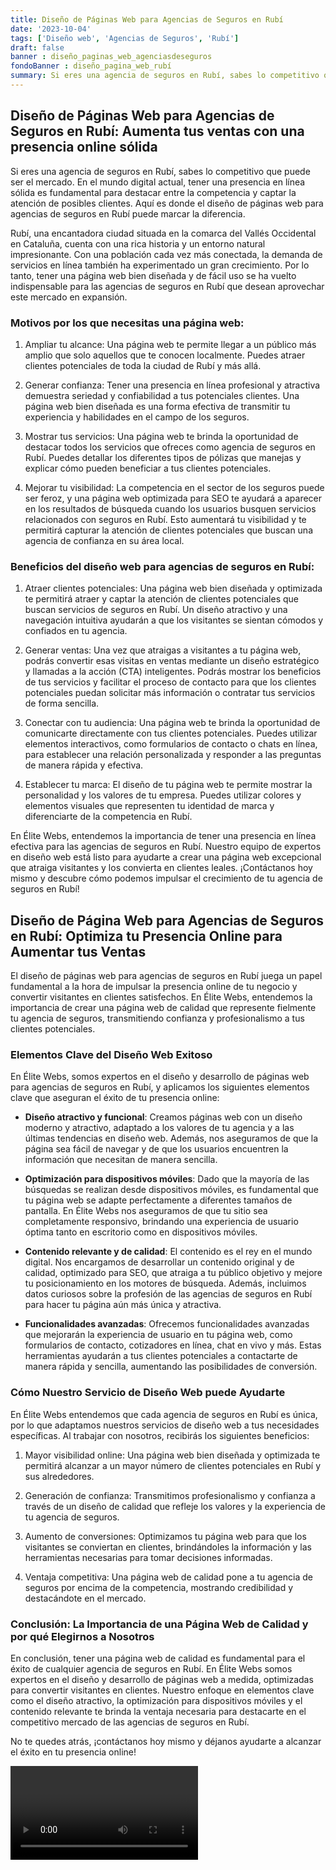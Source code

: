 ```yaml
---
title: Diseño de Páginas Web para Agencias de Seguros en Rubí
date: '2023-10-04'
tags: ['Diseño web', 'Agencias de Seguros', 'Rubí']
draft: false
banner : diseño_paginas_web_agenciasdeseguros
fondoBanner : diseño_pagina_web_rubí
summary: Si eres una agencia de seguros en Rubí, sabes lo competitivo que puede ser el mercado. En el mundo digital actual, tener una presencia en línea sólida es fundamental para destacar entre la competencia y captar la atención de posibles clientes. Aquí es donde el diseño de páginas web para agencias de seguros en Rubí puede marcar la diferencia.
---
```


## Diseño de Páginas Web para Agencias de Seguros en Rubí: Aumenta tus ventas con una presencia online sólida

Si eres una agencia de seguros en Rubí, sabes lo competitivo que puede ser el mercado. En el mundo digital actual, tener una presencia en línea sólida es fundamental para destacar entre la competencia y captar la atención de posibles clientes. Aquí es donde el diseño de páginas web para agencias de seguros en Rubí puede marcar la diferencia.

Rubí, una encantadora ciudad situada en la comarca del Vallés Occidental en Cataluña, cuenta con una rica historia y un entorno natural impresionante. Con una población cada vez más conectada, la demanda de servicios en línea también ha experimentado un gran crecimiento. Por lo tanto, tener una página web bien diseñada y de fácil uso se ha vuelto indispensable para las agencias de seguros en Rubí que desean aprovechar este mercado en expansión.

### Motivos por los que necesitas una página web:

1. Ampliar tu alcance: Una página web te permite llegar a un público más amplio que solo aquellos que te conocen localmente. Puedes atraer clientes potenciales de toda la ciudad de Rubí y más allá.

2. Generar confianza: Tener una presencia en línea profesional y atractiva demuestra seriedad y confiabilidad a tus potenciales clientes. Una página web bien diseñada es una forma efectiva de transmitir tu experiencia y habilidades en el campo de los seguros.

3. Mostrar tus servicios: Una página web te brinda la oportunidad de destacar todos los servicios que ofreces como agencia de seguros en Rubí. Puedes detallar los diferentes tipos de pólizas que manejas y explicar cómo pueden beneficiar a tus clientes potenciales.

4. Mejorar tu visibilidad: La competencia en el sector de los seguros puede ser feroz, y una página web optimizada para SEO te ayudará a aparecer en los resultados de búsqueda cuando los usuarios busquen servicios relacionados con seguros en Rubí. Esto aumentará tu visibilidad y te permitirá capturar la atención de clientes potenciales que buscan una agencia de confianza en su área local.

### Beneficios del diseño web para agencias de seguros en Rubí:

1. Atraer clientes potenciales: Una página web bien diseñada y optimizada te permitirá atraer y captar la atención de clientes potenciales que buscan servicios de seguros en Rubí. Un diseño atractivo y una navegación intuitiva ayudarán a que los visitantes se sientan cómodos y confiados en tu agencia.

2. Generar ventas: Una vez que atraigas a visitantes a tu página web, podrás convertir esas visitas en ventas mediante un diseño estratégico y llamadas a la acción (CTA) inteligentes. Podrás mostrar los beneficios de tus servicios y facilitar el proceso de contacto para que los clientes potenciales puedan solicitar más información o contratar tus servicios de forma sencilla.

3. Conectar con tu audiencia: Una página web te brinda la oportunidad de comunicarte directamente con tus clientes potenciales. Puedes utilizar elementos interactivos, como formularios de contacto o chats en línea, para establecer una relación personalizada y responder a las preguntas de manera rápida y efectiva.

4. Establecer tu marca: El diseño de tu página web te permite mostrar la personalidad y los valores de tu empresa. Puedes utilizar colores y elementos visuales que representen tu identidad de marca y diferenciarte de la competencia en Rubí.

En Élite Webs, entendemos la importancia de tener una presencia en línea efectiva para las agencias de seguros en Rubí. Nuestro equipo de expertos en diseño web está listo para ayudarte a crear una página web excepcional que atraiga visitantes y los convierta en clientes leales. ¡Contáctanos hoy mismo y descubre cómo podemos impulsar el crecimiento de tu agencia de seguros en Rubí!

<GifSeo />

<Cta />

## Diseño de Página Web para Agencias de Seguros en Rubí: Optimiza tu Presencia Online para Aumentar tus Ventas

El diseño de páginas web para agencias de seguros en Rubí juega un papel fundamental a la hora de impulsar la presencia online de tu negocio y convertir visitantes en clientes satisfechos. En Élite Webs, entendemos la importancia de crear una página web de calidad que represente fielmente tu agencia de seguros, transmitiendo confianza y profesionalismo a tus clientes potenciales.

### Elementos Clave del Diseño Web Exitoso

En Élite Webs, somos expertos en el diseño y desarrollo de páginas web para agencias de seguros en Rubí, y aplicamos los siguientes elementos clave que aseguran el éxito de tu presencia online:

- **Diseño atractivo y funcional**: Creamos páginas web con un diseño moderno y atractivo, adaptado a los valores de tu agencia y a las últimas tendencias en diseño web. Además, nos aseguramos de que la página sea fácil de navegar y de que los usuarios encuentren la información que necesitan de manera sencilla.

- **Optimización para dispositivos móviles**: Dado que la mayoría de las búsquedas se realizan desde dispositivos móviles, es fundamental que tu página web se adapte perfectamente a diferentes tamaños de pantalla. En Élite Webs nos aseguramos de que tu sitio sea completamente responsivo, brindando una experiencia de usuario óptima tanto en escritorio como en dispositivos móviles.

- **Contenido relevante y de calidad**: El contenido es el rey en el mundo digital. Nos encargamos de desarrollar un contenido original y de calidad, optimizado para SEO, que atraiga a tu público objetivo y mejore tu posicionamiento en los motores de búsqueda. Además, incluimos datos curiosos sobre la profesión de las agencias de seguros en Rubí para hacer tu página aún más única y atractiva.

- **Funcionalidades avanzadas**: Ofrecemos funcionalidades avanzadas que mejorarán la experiencia de usuario en tu página web, como formularios de contacto, cotizadores en línea, chat en vivo y más. Estas herramientas ayudarán a tus clientes potenciales a contactarte de manera rápida y sencilla, aumentando las posibilidades de conversión.

### Cómo Nuestro Servicio de Diseño Web puede Ayudarte

En Élite Webs entendemos que cada agencia de seguros en Rubí es única, por lo que adaptamos nuestros servicios de diseño web a tus necesidades específicas. Al trabajar con nosotros, recibirás los siguientes beneficios:

1. Mayor visibilidad online: Una página web bien diseñada y optimizada te permitirá alcanzar a un mayor número de clientes potenciales en Rubí y sus alrededores.

2. Generación de confianza: Transmitimos profesionalismo y confianza a través de un diseño de calidad que refleje los valores y la experiencia de tu agencia de seguros.

3. Aumento de conversiones: Optimizamos tu página web para que los visitantes se conviertan en clientes, brindándoles la información y las herramientas necesarias para tomar decisiones informadas.

4. Ventaja competitiva: Una página web de calidad pone a tu agencia de seguros por encima de la competencia, mostrando credibilidad y destacándote en el mercado.

### Conclusión: La Importancia de una Página Web de Calidad y por qué Elegirnos a Nosotros

En conclusión, tener una página web de calidad es fundamental para el éxito de cualquier agencia de seguros en Rubí. En Élite Webs somos expertos en el diseño y desarrollo de páginas web a medida, optimizadas para convertir visitantes en clientes. Nuestro enfoque en elementos clave como el diseño atractivo, la optimización para dispositivos móviles y el contenido relevante te brinda la ventaja necesaria para destacarte en el competitivo mercado de las agencias de seguros en Rubí.

No te quedes atrás, ¡contáctanos hoy mismo y déjanos ayudarte a alcanzar el éxito en tu presencia online!

<Video />

<CtaBot job='Agencias de Seguros' city='Rubí'/>

<Gmaps query='Rubí+españa+maps' />
